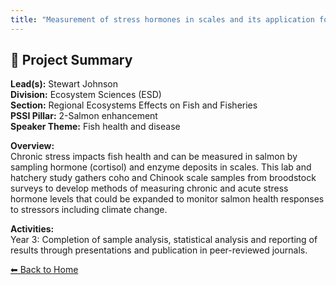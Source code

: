 ```yaml
---
title: "Measurement of stress hormones in scales and its application for the identification of conditions causing chronic stress in Pacific Salmon."
---
```


## 🧬 Project Summary

**Lead(s):** Stewart Johnson  
**Division:** Ecosystem Sciences (ESD)  
**Section:** Regional Ecosystems Effects on Fish and Fisheries  
**PSSI Pillar:** 2-Salmon enhancement  
**Speaker Theme:** Fish health and disease  

**Overview:**  
Chronic stress impacts fish health and can be measured in salmon by sampling hormone (cortisol) and enzyme deposits in scales. This lab and hatchery study gathers coho and Chinook scale samples from broodstock surveys to develop methods of measuring chronic and acute stress hormone levels that could be expanded to monitor salmon health responses to stressors including climate change.   

**Activities:**  
Year 3:  Completion of sample analysis, statistical analysis and reporting of results through presentations and publication in peer-reviewed journals.

[⬅ Back to Home](../index.qmd)
